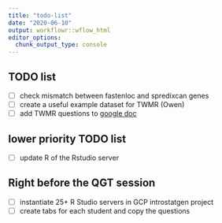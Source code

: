 ```yaml
---
title: "todo-list"
date: "2020-06-10"
output: workflowr::wflow_html
editor_options:
  chunk_output_type: console
---
```


## TODO list


- [ ] check mismatch between fastenloc and spredixcan genes
- [ ] create a useful example dataset for TWMR (Owen)
- [ ] add TWMR questions to [google doc]()


## lower priority TODO list

- [ ] update R of the Rstudio server


## Right before the QGT session

- [ ] instantiate 25+ R Studio servers in GCP introstatgen project
- [ ] create tabs for each student and copy the questions 
